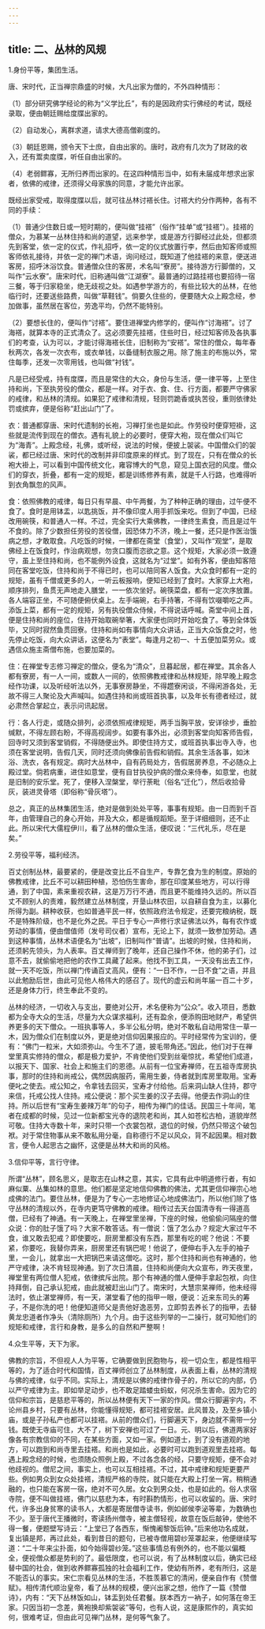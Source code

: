 ```yaml
---
---
---
```

title: 二、丛林的风规
---




1.身份平等，集团生活。

唐、宋时代，正当禅宗鼎盛的时候，大凡出家为僧的，不外四种情形：

（1）部分研究佛学经论的称为“义学比丘”，有的是因政府实行佛经的考试，既经录取，便由朝廷赐给度牒出家的。

（2）自动发心，离群求道，请求大德高僧剃度的。

（3）朝廷恩赐，颁令天下士庶，自由出家的。唐时，政府有几次为了财政的收入，还有鬻卖度牒，听任自由出家的。

（4）老弱鳏寡，无所归养而出家的。在这四种情形当中，如有未届成年想求出家者，依佛的戒律，还须得父母家族的同意，才能允许出家。

既经出家受戒，取得度牒以后，就可往丛林讨褡长住。讨褡大约分作两种，各有不同的手续：

（1）普通少住数日或一短时期的，便叫做“挂褡”（俗作“挂单”或“挂褡”）。挂褡的僧众，为慕某一丛林住持和尚的道望，远来参学，或是游方行脚经过此处，但都须先到客堂，依一定的仪式，作礼招呼，依一定的仪式放置行李，然后由知客师或照客师依礼接待，并依一定的禅门术语，询问经过，既知道了他挂褡的来意，便送进客房，招呼沐浴饮食。普通僧众住的客房，术名叫“寮房”。接待游方行脚僧的，又叫作“云水寮”。唐宋时代，旧称通叫做“江湖寮”。最普通的过路挂褡也要招待一宿三餐，等于归家稳坐，绝无歧视之处。如遇参学游方的，有些比较大的丛林，在他临行时，还要送些路费，叫做“草鞋钱”。倘要久住些的，便要随大众上殿念经，参加做事，虽然居在客位，劳逸平均，仍然不能特别。

（2）要想长住的，便叫作“讨褡”。要住进禅堂内修学的，便叫作“讨海褡”。讨了海褡，就算本寺的正式清众了。这必须要先挂褡，住些时日，经过知客师及各执事们的考查，认为可以，才能讨得海褡长住，旧制称为“安褡”。常住的僧众，每年春秋两次，各发一次衣布，或衣单钱，以备缝制衣服之用。除了施主的布施以外，常住每季，还发一次零用钱，也叫做“衬钱”。

凡是已经受戒，持有度牒，而且是常住的大众，身份与生活，便一律平等，上至住持和尚，下至执劳役的僧众，都是一样。对于衣、食、住、行方面，都要严守佛家的戒律，和丛林的清规。如果犯了戒律和清规，轻则罚跪香或执苦役，重则依律处罚或摈弃，便是俗称“赶出山门”了。

衣：普通都穿唐、宋时代遗制的长袍，习禅打坐也是如此。作劳役时便穿短褂，这些就是流传到现在的僧衣。遇有礼貌上的必要时，便穿大袍，现在僧众们叫它为“海青”。上殿念经，礼佛，或听经，说法的时候，便披上袈裟。中国僧众们的袈裟，都已经过唐、宋时代的改制并非印度原来的样式。到了现在，只有在僧众的长袍大褂上，可以看到中国传统文化，雍容博大的气息，窥见上国衣冠的风度。僧众们的穿衣，折叠，都有一定的规矩，都是训练修养有素，就是千人行路，也难得听到衣角飘忽的风声。

食：依照佛教的戒律，每日只有早晨、中午两餐，为了种种正确的理由，过午便不食了。食时是用钵盂，以匙挑饭，并不像印度人用手抓饭来吃。但到了中国，已经改用碗筷，和普通人一样。不过，完全实行大乘佛教，一律终生素食，而且是过午不食的。除了少数担任劳役的苦役僧，因恐体力不济，晚上一餐，还只是作医治饿病之想，才敢取食。凡吃饭的时候，一律都在斋堂（食堂），又叫作“观堂”，是取佛经上在饭食时，作治病观想，勿贪口腹而恣欲之意。这个规矩，大家必须一致遵守，虽上至住持和尚，也不能例外设食，这就名为“过堂”。如有外客，便由知客陪同在客堂吃饭，住持和尚于不得已时，也可以陪同客人饭食。大众食时都有一定的规矩，虽有千僧或更多的人，一听云板报响，便知已经到了食时。大家穿上大袍，顺序排列，鱼贯无声地走入膳堂，一一依次坐好。碗筷菜盘，都有一定次序放置。各人端容正坐，不可随便俯伏桌上。左手端碗，右手持箸，不得有饮啜嚼吃之声。添饭上菜，都有一定的规矩，另有执役僧众侍候，不得说话呼喊。斋堂中间上首，便是住持和尚的座位，住持开始取碗举箸，大家便也同时开始吃食了。等到全体饭毕，又同时寂然鱼贯回寮。住持和尚如有事情向大众讲话，正当大众饭食之时，他先停止吃饭，向大众讲话，这便名为“表堂”。每逢月之初一、十五便加菜劳众。或遇信众施主斋僧布施，也要加菜的。

住：在禅堂专志修习禅定的僧众，便名为“清众”，旦暮起居，都在禅堂。其余各人都有寮房，有一人一间，或数人一间的，依照佛教戒律和丛林规矩，除早晚上殿念经作功课，以及听经听法以外，无事寮房静坐，不得趱寮闲谈，不得闲游各处，无故不得三人聚论及大声喊叫。如遇住持和尚或班首执事，以及年长有德者经过，就必肃然合掌起立，表示问讯起居。

行：各人行走，或随众排列，必须依照戒律规矩，两手当胸平放，安详徐步，垂脸缄默，不得左顾右盼，不得高视阔步。如要有事外出，必须到客堂向知客师告假，回寺时又须到客堂销假，不得随便出外。即使住持方丈，或班首执事出寺入寺，也须在客堂说明，告假几天，同时还须向佛像前告假和销假。其余生活各事，如沐浴、洗衣，各有规定。病时大丛林中，自有药局处方，告假居房养息，不必随众上殿过堂。倘若病重，进住如意堂，便有自甘执役护病的僧众来侍奉，如意堂，也就是旧制的安乐堂。死了，便移入涅槃堂，举行荼毗（俗名“迁化”），然后收拾骨灰，装进灵骨塔（即俗称“骨灰塔”）。

总之，真正的丛林集团生活，绝对是做到处处平等，事事有规矩。由一日而到千百年，由管理自己的身心开始，并及大众，都是循规蹈矩。至于详细细则，还不止此。所以宋代大儒程伊川，看了丛林的僧众生活，便叹说：“三代礼乐，尽在是矣。”

2.劳役平等，福利经济。

百丈创制丛林，最要紧的，便是改变比丘不自生产，专靠乞食为生的制度。原始的佛教戒律，比丘不可以耕田种植，恐怕伤生害命，那在印度某些地方，可以行得通，到了中国，素来重视农耕，这是万万行不通，而且更不能维持久远的。所以百丈不顾别人的责难，毅然建立丛林制度，开垦山林农田，以自耕自食为主，以募化所得为副。耕种收获，也如普通平民一样，依照政府法令规定，还要完粮纳税，既不是特殊阶级，也不是化外之民。平日于专心一声修行求证佛法以外，每有农作或劳动的事情，便由僧值师（发号司仪者）宣布，无论上下，就须一致参加劳动。遇到这种事情，丛林术语便名为“出坡”，旧制叫作“普请”。出坡的时候，住持和尚，还须躬先领头，为人表率。百丈禅师到了晚年，还自己操作不休，他的弟子们，过意不去，就偷偷地把他的农作工具藏了起来。他找不到工具，一天没有出去工作，就一天不吃饭，所以禅门传诵百丈高风，便有：“一日不作，一日不食”之语，并且以此勉励后世，由此可见他人格伟大的感召了。现代的虚云和尚年届一百二十岁，还是身体力行，终生奉此不变的。

丛林的经济，一切收入与支出，要绝对公开，术名便称为“公众”。收入项目，悉数都为全寺大众的生活，尽量为大众谋求福利，还有盈余，便添购田地财产，希望供养更多的天下僧众。一班执事等人，多半公私分明，绝对不敢私自动用常住一草一木，因为僧众们在制度以外，更是绝对信仰因果报应的。平时经常传为宝训的，便有：“佛门一粒米，大如须弥山。今生不了道，披毛带角还。”因此，他们对于在禅堂里真实修持的僧众，都是极力爱护，不肯使他们受到丝毫惊扰，希望他们成道，以报天下、国家、社会上和施主们的恩德。从前有一位宝寿禅师，在五祖寺库房执事，那时的住持和尚戒公，偶然因病服药，需用生姜，侍者就到库房里取用。宝寿便叱之使去。戒公知之，令拿钱去回买，宝寿才付给他。后来洞山缺人住持，郡守来信，托戒公找人住持。戒公便说：那个买生姜的汉子去得。他便去作洞山的住持。所以后世有“宝寿生姜辣万年”的句子，相传为禅门的佳话。民国三十年间，笔者在成都的时候，见过一位新都宝光寺的退院老和尚，其人如苍松古柏，道貌岸然可敬。住持大寺数十年，来时只带一个衣裳包袱，退位的时候，仍然只带这个破包袱。对于常住物事从来不敢私用分毫，自称德行不足以风众，背不起因果。相对数言，便令人起思古之幽怀，这便是丛林大和尚的风格。

3.信仰平等，言行守律。

所谓“丛林”，顾名思义，是取志在山林之意，其实，它具有此中明道修行者，有如麻似粟、丛集如林的意思。他们都是坚定地信仰佛教的佛法，尤其更信仰禅宗心地成佛的法门。要住丛林，便是为了专心一志地修证心地成佛法门，所以他们除了恪守丛林的清规以外，在寺内更笃守佛教的戒律。相传过去天台国清寺有一得道高僧，已经有了神通。有一天晚上，在禅堂里坐禅，下座的时候，他偷偷问隔座的僧众说：你的肚子饿了吗？大家不敢答话。有一僧说：饿了怎么办？规定大家过午不食，谁又敢去犯戒？即使要吃，厨房里都没有东西，那里有吃的呢？他说：不要紧，你要吃，我替你弄来，厨房里还有锅巴呢！他说了，便伸右手入左手的袖子里，一会儿，就拿出一大把锅巴来请这僧吃。这时，那个住持和尚也有神通的，他严守戒律，决不肯轻现神通。到了次日清晨，住持和尚便向大众宣布，昨天夜里，禅堂里有两位僧人犯戒，依律摈斥出院。那个有神通的僧人便伸手拿起包袱，向住持拜倒，自己承认犯戒，由此就被赶出山门了。南宋时，大慧宗杲禅师，他未经得法时，依止湛堂禅师，有一天，湛堂看了他的指甲一眼，便说：近来东司头的筹子，不是你洗的吧！他便知道师父是责他好逸恶劳，立即剪去养长了的指甲，去替黄龙忠道者作净头（清除厕所）九个月。由于这些列举的一二操行，就可知他们的规矩和戒律，言行和身教，是多么的自然和严整啊！

4.众生平等，天下为家。

佛教的宗旨，不但视人人为平等，它确要做到民胞物与，视一切众生，都是性相平等的，为了适合时代和国情，百丈禅师创立了丛林制度，从表面上看，丛林的清规与佛的戒律，似乎不同。实际上，清规是以佛的戒律作骨子的，所以它的内部，仍以严守戒律为主。即如举足动步，也不敢足踏蝼虫蚂蚁，何况杀生害命。因为它的信仰和宗旨，是慈悲平等的，所以丛林便有天下一家的作风。僧众行脚遍宇内，不论州县乡村，只要有丛林，你能懂得规矩，都可挂褡安居。此风普及，及至乡镇小庙，或是子孙私产也都可以挂褡。从前的僧众们，行脚遍天下，身边就不需带一分钱。既使无寺庙可住，大不了，树下安禅也可过了一日。元、明以后，佛道两家好像各有宗教信仰的不同，在某些方面，又如一家。例如道士，到了没有道观的地方，可以跑到和尚寺里去挂褡。和尚也是如此，必要时可以跑到道观里去挂褡。每遇上殿念经的时候，也须随众照例上殿，不过各念各的经，只要守规矩，便不会对他歧视的。僧尼之间，事实上，也可以互相挂褡。不过，其中戒律和规矩更要严些。例如男众到女众处挂褡，清规严格的寺院，就只能在大殿上打坐一宵。稍稍通融的，也只能在客房一宿，绝对不可久居。女众到男众处，也是如此的。俗人求宿寺院，便不叫做挂褡，佛门以慈悲为本，有时斟酌情形，也可以收留的。唐、宋时代，许多出身贫寒的读书人，大都是寄居僧寺读书，例如邺侯李泌等辈，为数确也不少。至于唐代王播微时，寄读扬州僧寺，被主僧轻视，故意在饭后敲钟，使他不得一餐，便题壁写诗云：“上堂已了各西东，惭愧阇黎饭后钟。”后来他功名成就，复出镇是邦，再过此处，看到昔日的题句，已被寺僧用碧纱笼罩起来，他便继续写道：“二十年来尘扑面，如今始得碧纱笼。”这些事情总有例外的，也不能以偏概全，便视僧众都是势利的了。最低限度，也可以说，有了丛林制度以后，确实已经替中国的社会，做到收养鳏寡孤独的社会福利工作，使幼有所养，老有所归，这是不能否认的事实。宋仁宗看见丛林的生活，不胜羡慕它的清闲，便亲自作有《赞僧赋》。相传清代顺治皇帝，看了丛林的规模，便兴出家之想，他作了一篇《赞僧诗》，内有：“天下丛林饭如山，钵盂到处任君餐。朕本西方一衲子，如何落在帝王家。只因当初一念差，黄袍换却紫袈裟”等句，也有人说，这是康熙作的，真实如何，很难考证，但由此可见禅门丛林，是何等气象了。